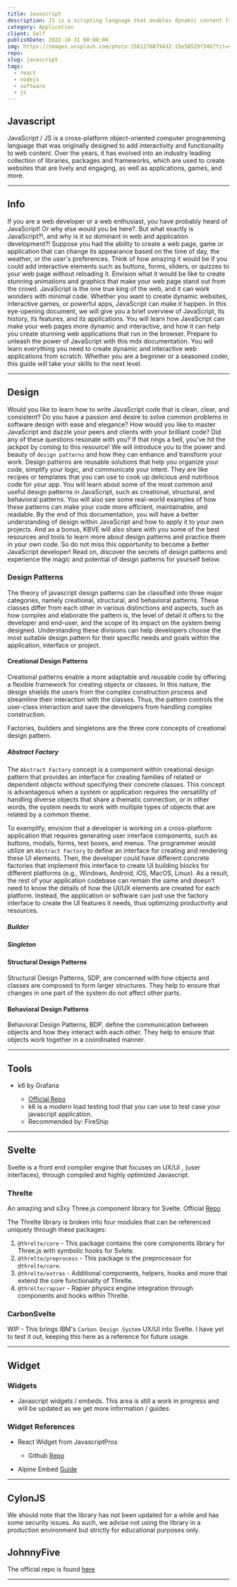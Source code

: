 ```yaml
---
title: Javascript
description: JS is a scripting language that enables dynamic content from client and server side.
category: Application
client: Self
publishDate: 2022-10-31 00:00:00
img: https://images.unsplash.com/photo-1581276879432-15e50529f34b?fit=crop&w=1400&h=700&q=75
repo:
slug: javascript
tags:
  - react
  - nodejs
  - software
  - js
---
```




<MDXLayer title={frontmatter.title} description={frontmatter.description}>
<Widget img={frontmatter.img} skeleton={false}>

<MDXHero content={frontmatter} />

<MDXJS>


## Javascript

JavaScript / JS is a cross-platform object-oriented computer programming language that was originally designed to add interactivity and functionality to web content.
Over the years, it has evolved into an industry leading collection of libraries, packages and frameworks, which are used to create websites that are lively and engaging, as well as applications, games, and more.

---

## Info

If you are a web developer or a web enthusiast, you have probably heard of JavaScript! Or why else would you be here?.
But what exactly is JavaScript?!, and why is it so dominant in web and application development?!
Suppose you had the ability to create a web page, game or application that can change its appearance based on the time of day, the weather, or the user's preferences.
Think of how amazing it would be if you could add interactive elements such as buttons, forms, sliders, or quizzes to your web page without reloading it.
Envision what it would be like to create stunning animations and graphics that make your web page stand out from the crowd.
JavaScript is the one true king of the web, and it can work wonders with minimal code. Whether you want to create dynamic websites, interactive games, or powerful apps, JavaScript can make it happen.
In this eye-opening document, we will give you a brief overview of JavaScript, its history, its features, and its applications.
You will learn how JavaScript can make your web pages more dynamic and interactive, and how it can help you create stunning web applications that run in the browser.
Prepare to unleash the power of JavaScript with this mdx documentation.
You will learn everything you need to create dynamic and interactive web applications from scratch.
Whether you are a beginner or a seasoned coder, this guide will take your skills to the next level.

---

## Design

Would you like to learn how to write JavaScript code that is clean, clear, and consistent?
Do you have a passion and desire to solve common problems in software design with ease and elegance?
How would you like to master JavaScript and dazzle your peers and clients with your brilliant code?
Did any of these questions resonate with you?
If that rings a bell, you’ve hit the jackpot by coming to this resource!
We will introduce you to the power and beauty of `design patterns` and how they can enhance and transform your work.
Design patterns are reusable solutions that help you organize your code, simplify your logic, and communicate your intent.
They are like recipes or templates that you can use to cook up delicious and nutritious code for your app.
You will learn about some of the most common and useful design patterns in JavaScript, such as creational, structural, and behavioral patterns.
You will also see some real-world examples of how these patterns can make your code more efficient, maintainable, and readable.
By the end of this documentation, you will have a better understanding of design within JavaScript and how to apply it to your own projects.
And as a bonus, KBVE will also share with you some of the best resources and tools to learn more about design patterns and practice them in your own code.
So do not miss this opportunity to become a better JavaScript developer!
Read on, discover the secrets of design patterns and experience the magic and potential of design patterns for yourself below.

### Design Patterns

The theory of javascript design patterns can be classified into three major categories, namely creational, structural, and behavioral patterns.
These classes differ from each other in various distinctions and aspects, such as how complex and elaborate the pattern is, the level of detail it offers to the developer and end-user, and the scope of its impact on the system being designed.
Understanding these divisions can help developers choose the most suitable design pattern for their specific needs and goals within the application, interface or project.

#### Creational Design Patterns

Creational patterns enable a more adaptable and reusable code by offering a flexible framework for creating objects or classes.
In this nature, the design shields the users from the complex construction process and streamline their interaction with the classes.
Thus, the pattern controls the user-class interaction and save the developers from handling complex construction.

Factories, builders and singletons are the three core concepts of creational design pattern.

##### Abstract Factory

The `Abstract Factory` concept is a component within creational design pattern that provides an interface for creating families of related or dependent objects without specifying their concrete classes.
This concept is advantageous when a system or application requires the versatility of handling diverse objects that share a thematic connection, or in other words, the system needs to work with multiple types of objects that are related by a common theme.

To exemplify, envision that a developer is working on a cross-platform application that requires generating user interface components, such as buttons, modals, forms, text boxes, and menus.
The programmer would utilize an `Abstract Factory` to define an interface for creating and rendering these UI elements.
Then, the developer could have different concrete factories that implement this interface to create UI building blocks for different platforms (e.g., Windows, Android, iOS, MacOS, Linux).
As a result, the rest of your application codebase can remain the same and doesn’t need to know the details of how the UI/UX elements are created for each platform.
Instead, the application or software can just use the factory interface to create the UI features it needs, thus optimizing productivity and resources.

##### Builder

##### Singleton

#### Structural Design Patterns

Structural Design Patterns, SDP, are concerned with how objects and classes are composed to form larger structures.
They help to ensure that changes in one part of the system do not affect other parts.

#### Behavioral Design Patterns

Behavioral Design Patterns, BDP, define the communication between objects and how they interact with each other.
They help to ensure that objects work together in a coordinated manner.

</MDXJS>

<DevGlob />

<AstroGlob />

<UXUIGlob />

<ReactGlob />

<MDXGlob />


<NodeGlob />

<MDXJS>

---

## Tools

- k6 by Grafana

  - [Official Repo](https://github.com/grafana/k6)
  - k6 is a modern load testing tool that you can use to test case your javascript application.
  - Recommended by: FireShip


---


## Svelte

Svelte is a front end compiler engine that focuses on UX/UI , (user interfaces), through compiled and highly optimized Javascript.

### Threlte

An amazing and s3xy Three.js component library for Svelte.
Official [Repo](https://github.com/threlte/threlte)

The Threlte library is broken into four modules that can be referenced uniquely through these packages:

1. `@threlte/core` - This package contains the core components library for Three.js with symbolic hooks for Svlete.
2. `@threlte/preprocess` - This package is the preprocessor for `@threlte/core`.
3. `@threlte/extras` - Additional components, helpers, hooks and more that extend the core functionality of Threlte.
4. `@threlte/rapier` - Rapier physics engine integration through components and hooks within Threlte.

### CarbonSvelte

WIP - This brings IBM's `Carbon Design System` UX/UI into Svelte.
I have yet to test it out, keeping this here as a reference for future usage.

---

## Widget

### Widgets

- Javascript widgets / embeds. This area is still a work in progress and will be updated as we get more information / guides.

### Widget References

- React Widget from JavascriptPros

  - Github [Repo](https://github.com/GioLogist/article-react-reddit-widget)

- Alpine Embed [Guide](https://joeyfarruggio.com/javascript/embed-javascript-widget/)

---

## CylonJS

We should note that the library has not been updated for a while and has some security issues. As such, we advise not using the library in a production environment but strictly for educational purposes only.

## JohnnyFive

The official repo is found [here](https://github.com/rwaldron/johnny-five)

---

</MDXJS>
</Widget>
</MDXLayer>